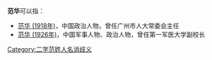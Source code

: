 '''范华'''可以指：
* [[范华_(1918年)|范华 (1918年)]]，中国政治人物，曾任广州市人大常委会主任
* [[范华_(1926年)|范华 (1926年)]]，中国军事人物、政治人物，曾任第一军医大学副校长

{{disambig}}

[[Category:二字范姓人名消歧义|Category:二字范姓人名消歧义]]